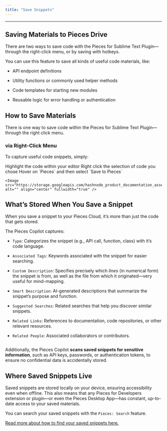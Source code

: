```yaml
---
title: "Save Snippets"
---
```


***

## Saving Materials to Pieces Drive

There are two ways to save code with the Pieces for Sublime Text Plugin—through the right-click menu, or by saving with hotkeys.

You can use this feature to save all kinds of useful code materials, like:

* API endpoint definitions

* Utility functions or commonly used helper methods

* Code templates for starting new modules

* Reusable logic for error handling or authentication

## How to Save Materials

There is one way to save code within the Pieces for Sublime Text Plugin—through the right click menu.

### via Right-Click Menu

To capture useful code snippets, simply:

<Steps>
  <Step title="Select a Portion of Code">
    Highlight the code within your editor
  </Step>

  <Step title="Right Click">
    Right click the selection of code you chose
  </Step>

  <Step title="Select Save to Pieces">
    Hover on `Pieces` and then select `Save to Pieces`

    <Image src="https://storage.googleapis.com/hashnode_product_documentation_assets/sublime_text_plugin_assets/using_snippets/using_snippets_PARENT_PAGE/saving_to_pieces.gif" alt="" align="center" fullwidth="true" />
  </Step>
</Steps>

## What’s Stored When You Save a Snippet

When you save a snippet to your Pieces Cloud, it’s more than just the code that gets stored.

The Pieces Copilot captures:

* `Type`: Categorizes the snippet (e.g., API call, function, class) with it’s code language.

* `Associated Tags`: Keywords associated with the snippet for easier searching.

* `Custom Description`: Specifies precisely which *lines* (in numerical form) the snippet is from, as well as the file from which it originated—very useful for mind-mapping.

* `Smart Description`: AI-generated descriptions that summarize the snippet’s purpose and function.

* `Suggested Searches`: Related searches that help you discover similar snippets.

* `Related Links`: References to documentation, code repositories, or other relevant resources.

* `Related People`: Associated collaborators or contributors.

<Image src="https://cdn.hashnode.com/res/hashnode/image/upload/v1733969003991/b9f128cb-abed-4994-a43a-c6a2fdcde437.png" alt="" align="center" fullwidth="true" />

Additionally, the Pieces Copilot **scans saved snippets for sensitive information**, such as API keys, passwords, or authentication tokens, to ensure no confidential data is accidentally stored.

## Where Saved Snippets Live

Saved snippets are stored locally on your device, ensuring accessibility even when offline. This also means that any Pieces for Developers extension or plugin—or even the Pieces Desktop App—has constant, up-to-date access to your saved materials.

You can search your saved snippets with the `Pieces: Search` feature.

[Read more about how to find your saved snippets here.](https://docs.pieces.app/products/extensions-plugins/sublime/drive/search-reuse#finding-saved-snippets)

